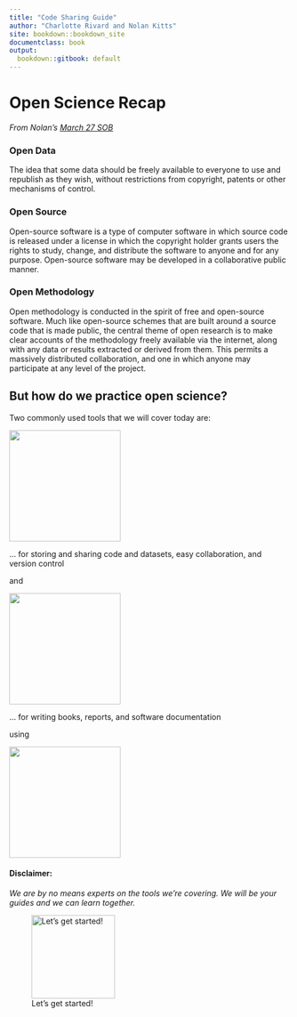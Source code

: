 ```yaml
---
title: "Code Sharing Guide"
author: "Charlotte Rivard and Nolan Kitts"
site: bookdown::bookdown_site
documentclass: book
output:
  bookdown::gitbook: default
---
```


<!--
BOOKDOWN CHEATSHEET
# Creates a new tab/section/chapter  
## Creates a new subtab/section/chapter  
* 2 or more stars around a word makes it **bold**  
[title](link address) for linking websites
![title](image file path) for inserting an image
Add 4 or more spaces after a line to get the next line on a new one

BOOKDOWN GUIDE
https://bookdown.org/yihui/bookdown/
-->

# Open Science Recap

*From Nolan's [March 27 SOB](https://prezi.com/view/5DEUVwi1GCEmFAJ5eZce/)*

### Open Data {-}

The idea that some data should be freely available to everyone to use and republish as they wish, without restrictions from copyright, patents or other mechanisms of control.

### Open Source {-}

Open-source software is a type of computer software in which source code is released under a license in which the copyright holder grants users the rights to study, change, and distribute the software to anyone and for any purpose. Open-source software may be developed in a collaborative public manner.

### Open Methodology {-}

Open methodology is conducted in the spirit of free and open-source software. Much like open-source schemes that are built around a source code that is made public, the central theme of open research is to make clear accounts of the methodology freely available via the internet, along with any data or results extracted or derived from them. This permits a massively distributed collaboration, and one in which anyone may participate at any level of the project.

## But how do we practice open science? {-}

Two commonly used tools that we will cover today are:

![](https://github.githubassets.com/images/modules/logos_page/GitHub-Logo.png){width=200px}

... for storing and sharing code and datasets, easy collaboration, and version control

and

![](https://bookdown.org/yihui/bookdown/images/logo.png){width=200px}

... for writing books, reports, and software documentation

using

![](https://ulyngs.github.io/rmarkdown-workshop-2019/slides/figures/rmarkdown.png){width=200px}

#### Disclaimer: {-}

*We are by no means experts on the tools we're covering. We will be your guides and we can learn together.*

![Let's get started!](https://miro.medium.com/max/1400/0*YawwWWRvQDU4ls2w.jpg){width=150}
